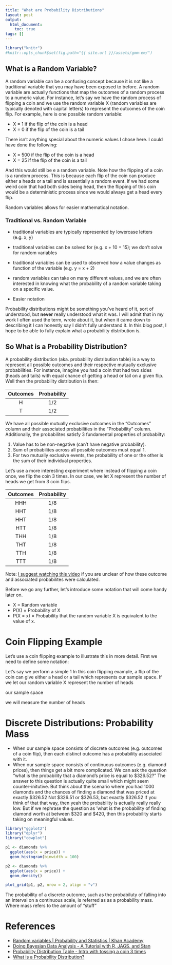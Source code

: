 ```yaml
---
title: "What are Probability Distributions"
layout: post
output: 
  html_document:
    toc: true
tags: []
---
```


```r
library("knitr")
#knitr::opts_chunk$set(fig.path="{{ site.url }}/assets/gmm-em/")
```

## What is a Random Variable?

A random variable can be a confusing concept because it is not like a traditional variable that you may have been exposed to before. A random variable are actually functions that map the outcomes of a random process to a numeric value. For instance, let's say we have the random process of flipping a coin and we use the random variable X (random variables are typically denoted with capital letters) to represent the outcomes of the coin flip. For example, here is one possible random variable:

* X = 1 if the flip of the coin is a head
* X = 0 if the flip of the coin is a tail

There isn't anything special about the numeric values I chose here. I could have done the following:

* X = 500 if the flip of the coin is a head
* X = 25 if the flip of the coin is a tail

And this would still be e a random variable. Note how the flipping of a coin is a random process. This is because each flip of the coin can produce either a heads or a tail and is essentially a random event. If we had some weird coin that had both sides being head, then the flipping of this coin would be a deterministic process since we would always get a head every flip.

Random variables allows for easier mathematical notation. 

### Traditional vs. Random Variable

* traditional variables are typically represented by lowercase letters (e.g. x, y)
* traditional variables can be solved for (e.g. x + 10 = 15); we don't solve for random variables
* traditional variables can be used to observed how a value changes as function of the variable (e.g. y = x + 2)
* random variables can take on many different values, and we are often interested in knowing what the probability of a random variable taking on a specific value.

* Easier notation

Probability distributions might be something you've heard of it, sort of understood, but **never** really understood what it was. I will admit that in my work I often used the term, wrote about it, but when it came down to describing it I can honestly say I didn't fully understand it. In this blog post, I hope to be able to fully explain what a probability distribution is.

## So What is a Probability Distribution?

A probability distribution (aka. probability distribution table) is a way to represent all possible outcomes and their respective mutually exclusive probabilities. For instance, imagine you had a coin that had two sides (heads and tails) with equal chance of getting a head or tail on a given flip. Well then the probability distribution is then:

| Outcomes | Probability |
|:--------:|:-----------:|
| H        | 1/2         |
| T        | 1/2         |

We have all possible mutually exclusive outcomes in the "Outcomes" column and their associated probabilities in the "Probability" column. Additionally, the probabilites satisfy 3 fundamental properties of probabilty:

1. Value has to be non-negative (can't have negative probability).
1. Sum of probabilites across all possible outcomes must equal 1.
1. For two mutually exclusive events, the probability of one or the other is the sum of their individual properties.

Let's use a more interesting experiment where instead of flipping a coin once, we flip the coin 3 times. In our case, we let X represent the number of heads we get from 3 coin flips. 

| Outcomes | Probability |
|:--------:|:-----------:|
| HHH      | 1/8         |
| HHT      | 1/8         |
| HHT      | 1/8         |
| HTT      | 1/8         |
| THH      | 1/8         |
| THT      | 1/8         |
| TTH      | 1/8         |
| TTT      | 1/8         |

Note: [I suggest watching this video](Probability Distribution Table) if you are unclear of how these outcome and associated probabilites were calculated.

Before we go any further, let's introduce some notation that will come handy later on. 

* X = Random variable
* P(X) = Probability of X
* P(X = x) = Probability that the random variable X is equivalent to the value of x. 

# Coin Flipping Example

Let's use a coin flipping example to illustrate this in more detail. First we need to define some notation:

Let's say we perform a simple 1
In this coin flipping example, a flip of the coin can give either a head or a tail which represents our sample space. If we let our random variable X represent the number of heads 

our sample space 

we will measure the number of heads 


# Discrete Distributions: Probability Mass

* When our sample space consists of discrete outcomes (e.g. outcomes of a coin flip), then each distinct outcome has a probability associated with it. 
* When our sample space consists of continuous outcomes (e.g. diamond prices), then things get a bit more complicated. We can ask the question "what is the probability that a diamond's price is equal to \$326.52?" The answer to this question is actually quite small which might seem counter-initutive. But think about the scenario where you had 1000 diamonds and the chances of finding a diamond that was priced at exactly \$326.52 Not \$326.51 or \$326.53, but exactly \$326.52 If you think of that that way, then yeah the probability is actually really really low. But if we rephrase the question as 'what is the probability of finding diamond worth at between \$320 and \$420, then this probability starts taking on meaningful values. 

```r
library("ggplot2")
library("dplyr")
library("cowplot")

p1 <- diamonds %>%
  ggplot(aes(x = price)) +
  geom_histogram(binwidth = 100)

p2 <- diamonds %>%
  ggplot(aes(x = price)) +
  geom_density()

plot_grid(p1, p2, nrow = 2, align = "v")
```

The probability of a discrete outcome, such as the probabiluty of falling into an interval on a continuous scale, is referred as as a probability mass. Where mass refers to the amount of "stuff"


# References

* [Random variables | Probability and Statistics | Khan Academy](https://youtu.be/3v9w79NhsfI)
* [Doing Bayesian Data Analysis - A Tutorial with R, JAGS, and Stan](https://sites.google.com/site/doingbayesiandataanalysis/)
* [Probability Distribution Table - Intro with tossing a coin 3 times](https://www.youtube.com/watch?v=5lpqiGixDd0)
* [What is a Probability Distribution?](http://stattrek.com/probability-distributions/probability-distribution.aspx)
